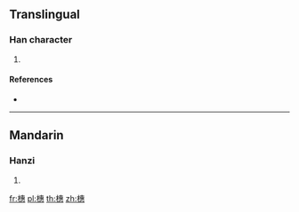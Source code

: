 ==Translingual==

===Han character===
{{Han char|rn=75|rad=木|as=12|sn=16|four=45933|canj=DJIP}}

# {{defn|Han|sort=木12}}

====References====
* {{Han ref|kx=0554.070|dkj=15560|dj=0942.190|hdz=21289.010|uh=6A5E|ud=27230|bh=E9D8|bd=59864}}

----

==Mandarin==

===Hanzi===
{{cmn-hanzi|pin=[[duǒ]] ([[duo3]]), [[huì]] ([[hui4]])|wg=to<sup>3</sup>, hui<sup>4</sup>}}

# {{defn|lang=cmn|sort=木12}}

[[fr:橞]]
[[pl:橞]]
[[th:橞]]
[[zh:橞]]